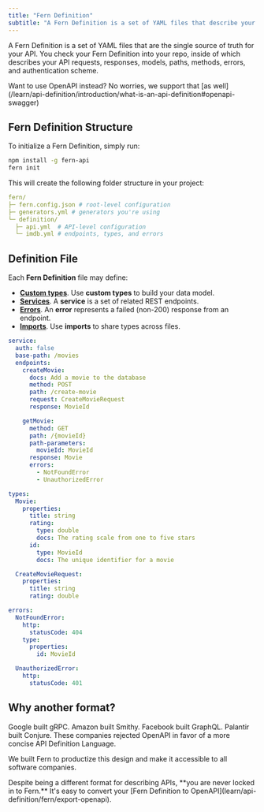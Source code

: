 ---
title: "Fern Definition"
subtitle: "A Fern Definition is a set of YAML files that describe your API."
---

A Fern Definition is a set of YAML files that are the single source of truth for your API. You check your Fern Definition into your repo,
inside of which describes your API requests, responses, models, paths, methods, errors, and authentication scheme.

<Note>
  Want to use OpenAPI instead? No worries, we support that [as well](/learn/api-definition/introduction/what-is-an-api-definition#openapi-swagger)
</Note>

## Fern Definition Structure

To initialize a Fern Definition, simply run:

```sh
npm install -g fern-api
fern init
```

This will create the following folder structure in your project:

```yaml
fern/
├─ fern.config.json # root-level configuration
├─ generators.yml # generators you're using
└─ definition/
  ├─ api.yml  # API-level configuration
  └─ imdb.yml # endpoints, types, and errors
```

## Definition File

Each **Fern Definition** file may define:

- **[Custom types](/learn/api-definition/fern/types)**. Use **custom types** to build your data model.
- **[Services](/learn/api-definition/fern/services)**. A **service** is a set of related REST endpoints.
- **[Errors](/learn/api-definition/fern/errors)**. An **error** represents a failed (non-200) response from an endpoint.
- **[Imports](/learn/api-definition/fern/imports)**. Use **imports** to share types across files.

```yml imdb.yml maxLines=0
service:
  auth: false
  base-path: /movies
  endpoints:
    createMovie:
      docs: Add a movie to the database
      method: POST
      path: /create-movie
      request: CreateMovieRequest
      response: MovieId

    getMovie:
      method: GET
      path: /{movieId}
      path-parameters:
        movieId: MovieId
      response: Movie
      errors:
        - NotFoundError
        - UnauthorizedError

types:
  Movie:
    properties:
      title: string
      rating:
        type: double
        docs: The rating scale from one to five stars
      id:
        type: MovieId
        docs: The unique identifier for a movie

  CreateMovieRequest:
    properties:
      title: string
      rating: double

errors:
  NotFoundError:
    http:
      statusCode: 404
    type:
      properties:
        id: MovieId

  UnauthorizedError:
    http:
      statusCode: 401
```

## Why another format?

Google built gRPC. Amazon built Smithy. Facebook built GraphQL. Palantir built
Conjure. These companies rejected OpenAPI in favor of a more concise API Definition Language.

We built Fern to productize this design and make it accessible to all
software companies.

<Info>
  Despite being a different format for describing APIs, **you are never locked in to Fern.** It's easy to convert your
  [Fern Definition to OpenAPI](learn/api-definition/fern/export-openapi).
</Info>
